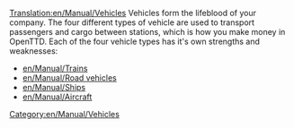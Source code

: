 [[Translation:en/Manual/Vehicles]]
Vehicles form the lifeblood of your company. The four different types of vehicle are used to transport passengers and cargo between stations, which is how you make money in OpenTTD. Each of the four vehicle types has it's own strengths and weaknesses:

* [[en/Manual/Trains]]
* [[en/Manual/Road vehicles]]
* [[en/Manual/Ships]]
* [[en/Manual/Aircraft]]

[[Category:en/Manual/Vehicles]]